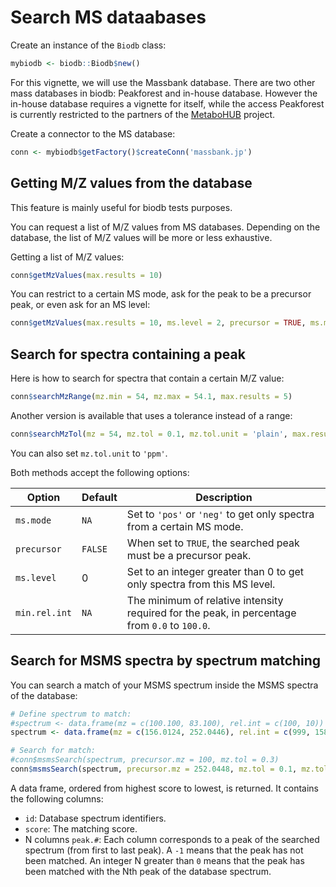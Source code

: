 <!--
%\VignetteEngine{knitr::rmarkdown}
%\VignetteIndexEntry{Search MS dataabases}
-->

# Search MS dataabases

Create an instance of the `Biodb` class:
```r
mybiodb <- biodb::Biodb$new()
```

For this vignette, we will use the Massbank database. There are two other mass databases in biodb: Peakforest and in-house database. However the in-house database requires a vignette for itself, while the access Peakforest is currently restricted to the partners of the [MetaboHUB](http://www.metabohub.fr/home.html) project.

Create a connector to the MS database:
```r
conn <- mybiodb$getFactory()$createConn('massbank.jp')
```

## Getting M/Z values from the database

This feature is mainly useful for biodb tests purposes.

You can request a list of M/Z values from MS databases. Depending on the database, the list of M/Z values will be more or less exhaustive.

Getting a list of M/Z values:
```r
conn$getMzValues(max.results = 10)
```

You can restrict to a certain MS mode, ask for the peak to be a precursor peak, or even ask for an MS level:
```r
conn$getMzValues(max.results = 10, ms.level = 2, precursor = TRUE, ms.mode = 'pos')
```

## Search for spectra containing a peak

Here is how to search for spectra that contain a certain M/Z value:
```r
conn$searchMzRange(mz.min = 54, mz.max = 54.1, max.results = 5)
```

Another version is available that uses a tolerance instead of a range:
```r
conn$searchMzTol(mz = 54, mz.tol = 0.1, mz.tol.unit = 'plain', max.results = 5)
```
You can also set `mz.tol.unit` to `'ppm'`.

Both methods accept the following options:

Option        | Default | Description
------------- | ------- | --------------------------------------------------
`ms.mode`     |   `NA`  | Set to `'pos'` or `'neg'` to get only spectra from a certain MS mode.
`precursor`   | `FALSE` | When set to `TRUE`, the searched peak must be a precursor peak.
`ms.level`    |    0    | Set to an integer greater than 0 to get only spectra from this MS level.
`min.rel.int` |   `NA`  | The minimum of relative intensity required for the peak, in percentage from `0.0` to `100.0`.

## Search for MSMS spectra by spectrum matching

You can search a match of your MSMS spectrum inside the MSMS spectra of the database:
```r
# Define spectrum to match:
#spectrum <- data.frame(mz = c(100.100, 83.100), rel.int = c(100, 10))
spectrum <- data.frame(mz = c(156.0124, 252.0446), rel.int = c(999, 158))

# Search for match:
#conn$msmsSearch(spectrum, precursor.mz = 100, mz.tol = 0.3)
conn$msmsSearch(spectrum, precursor.mz = 252.0448, mz.tol = 0.1, mz.tol.unit = 'plain', ms.mode = 'neg')
```
A data frame, ordered from highest score to lowest, is returned. It contains the following columns:

 * `id`: Database spectrum identifiers.
 * `score`: The matching score.
 * N columns `peak.#`: Each column corresponds to a peak of the searched spectrum (from first to last peak). A `-1` means that the peak has not been matched. An integer N greater than `0` means that the peak has been matched with the Nth peak of the database spectrum.
